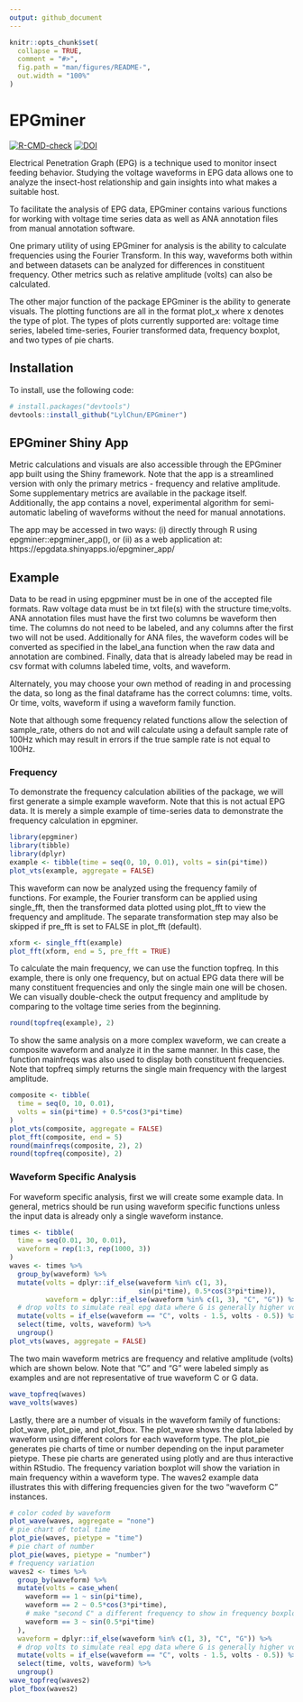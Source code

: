 ```yaml
---
output: github_document
---
```


<!-- README.md is generated from README.Rmd. Please edit that file -->

```r
knitr::opts_chunk$set(
  collapse = TRUE,
  comment = "#>",
  fig.path = "man/figures/README-",
  out.width = "100%"
)
```

# EPGminer

<!-- badges: start -->
[![R-CMD-check](https://github.com/LylChun/epgminer/workflows/R-CMD-check/badge.svg)](https://github.com/LylChun/epgminer/actions)
[![DOI](https://zenodo.org/badge/341639621.svg)](https://zenodo.org/badge/latestdoi/341639621)
<!-- badges: end -->

Electrical Penetration Graph (EPG) is a technique used to monitor insect feeding behavior. Studying the voltage waveforms in EPG data allows one to analyze the insect-host relationship and gain insights into what makes a suitable host.

To facilitate the analysis of EPG data, EPGminer contains various functions for working with voltage time series data as well as ANA annotation files from manual annotation software. 

One primary utility of using EPGminer for analysis is the ability to calculate frequencies using the Fourier Transform. In this way, waveforms both within and between datasets can be analyzed for differences in constituent frequency. Other metrics such as relative amplitude (volts) can also be calculated.

The other major function of the package EPGminer is the ability to generate visuals. The plotting functions are all in the format plot_x where x denotes the type of plot. The types of plots currently supported are: voltage time series, labeled time-series, Fourier transformed data, frequency boxplot, and two types of pie charts.

## Installation

To install, use the following code:

``` r
# install.packages("devtools")
devtools::install_github("LylChun/EPGminer")
```

## EPGminer Shiny App
Metric calculations and visuals are also accessible through the EPGminer app built using the Shiny framework. Note that the app is a streamlined version with only the primary metrics - frequency and relative amplitude. Some supplementary metrics are available in the package itself. Additionally, the app contains a novel, experimental algorithm for semi-automatic labeling of waveforms without the need for manual annotations. 

The app may be accessed in two ways: (i) directly through R using epgminer::epgminer_app(), or (ii) as a web application at: https://epgdata.shinyapps.io/epgminer_app/ 

## Example

Data to be read in using epgpminer must be in one of the accepted file formats. Raw voltage data must be in txt file(s) with the structure time;volts. ANA annotation files must have the first two columns be waveform then time. The columns do not need to be labeled, and any columns after the first two will not be used. Additionally for ANA files, the waveform codes will be converted as specified in the label_ana function when the raw data and annotation are combined. Finally, data that is already labeled may be read in csv format with columns labeled time, volts, and waveform. 

Alternately, you may choose your own method of reading in and processing the data, so long as the final dataframe has the correct columns: time, volts. Or time, volts, waveform if using a waveform family function.

Note that although some frequency related functions allow the selection of sample_rate, others do not and will calculate using a default sample rate of 100Hz which may result in errors if the true sample rate is not equal to 100Hz.

### Frequency 

To demonstrate the frequency calculation abilities of the package, we will first generate a simple example waveform. Note that this is not actual EPG data. It is merely a simple example of time-series data to demonstrate the frequency calculation in epgminer.

```r
library(epgminer)
library(tibble)
library(dplyr)
example <- tibble(time = seq(0, 10, 0.01), volts = sin(pi*time))
plot_vts(example, aggregate = FALSE)
```

This waveform can now be analyzed using the frequency family of functions. For example, the Fourier transform can be applied using single_fft, then the transformed data plotted using plot_fft to view the frequency and amplitude. The separate transformation step may also be skipped if pre_fft is set to FALSE in plot_fft (default).

```r
xform <- single_fft(example)
plot_fft(xform, end = 5, pre_fft = TRUE)
```

To calculate the main frequency, we can use the function topfreq. In this example, there is only one frequency, but on actual EPG data there will be many constituent frequencies and only the single main one will be chosen. We can visually double-check the output frequency and amplitude by comparing to the voltage time series from the beginning. 

```r
round(topfreq(example), 2) 
```

To show the same analysis on a more complex waveform, we can create a composite waveform and analyze it in the same manner. In this case, the function mainfreqs was also used to display both constituent frequencies. Note that topfreq simply returns the single main frequency with the largest amplitude.

```r
composite <- tibble(
  time = seq(0, 10, 0.01),
  volts = sin(pi*time) + 0.5*cos(3*pi*time)
)
plot_vts(composite, aggregate = FALSE)
plot_fft(composite, end = 5)
round(mainfreqs(composite, 2), 2)
round(topfreq(composite), 2)
```

### Waveform Specific Analysis

For waveform specific analysis, first we will create some example data. In general, metrics should be run using waveform specific functions unless the input data is already only a single waveform instance.

```r
times <- tibble(
  time = seq(0.01, 30, 0.01),
  waveform = rep(1:3, rep(1000, 3))
)
waves <- times %>%
  group_by(waveform) %>%
  mutate(volts = dplyr::if_else(waveform %in% c(1, 3), 
                                sin(pi*time), 0.5*cos(3*pi*time)),
         waveform = dplyr::if_else(waveform %in% c(1, 3), "C", "G")) %>%
  # drop volts to simulate real epg data where G is generally higher voltage
  mutate(volts = if_else(waveform == "C", volts - 1.5, volts - 0.5)) %>%
  select(time, volts, waveform) %>%
  ungroup()
plot_vts(waves, aggregate = FALSE)
```
The two main waveform metrics are frequency and relative amplitude (volts) which are shown below. Note that "C" and "G" were labeled simply as examples and are not representative of true waveform C or G data. 

```r
wave_topfreq(waves)
wave_volts(waves)
```

Lastly, there are a number of visuals in the waveform family of functions: plot_wave, plot_pie, and plot_fbox. The plot_wave shows the data labeled by waveform using different colors for each waveform type. The plot_pie generates pie charts of time or number depending on the input parameter pietype. These pie charts are generated using plotly and are thus interactive within RStudio. The frequency variation boxplot will show the variation in main frequency within a waveform type. The waves2 example data illustrates this with differing frequencies given for the two "waveform C" instances.

```r
# color coded by waveform
plot_wave(waves, aggregate = "none")
# pie chart of total time
plot_pie(waves, pietype = "time")
# pie chart of number
plot_pie(waves, pietype = "number")
# frequency variation 
waves2 <- times %>%
  group_by(waveform) %>%
  mutate(volts = case_when(
    waveform == 1 ~ sin(pi*time),
    waveform == 2 ~ 0.5*cos(3*pi*time),
    # make "second C" a different frequency to show in frequency boxplot
    waveform == 3 ~ sin(0.5*pi*time)
  ),
  waveform = dplyr::if_else(waveform %in% c(1, 3), "C", "G")) %>%
  # drop volts to simulate real epg data where G is generally higher voltage
  mutate(volts = if_else(waveform == "C", volts - 1.5, volts - 0.5)) %>%
  select(time, volts, waveform) %>%
  ungroup()
wave_topfreq(waves2)
plot_fbox(waves2)
```


